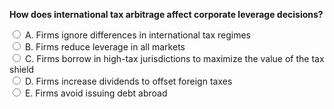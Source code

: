 ::: {.question-block}

<form onsubmit="event.preventDefault(); checkAnswer('module8_mcq_q40')" data-correct-answer="C">
<strong style="display: block;">How does international tax arbitrage affect corporate leverage decisions?</strong>

<label><input type="radio" name="module8_mcq_q40" value="A"> A. Firms ignore differences in international tax regimes</label><br>
<label><input type="radio" name="module8_mcq_q40" value="B"> B. Firms reduce leverage in all markets</label><br>
<label><input type="radio" name="module8_mcq_q40" value="C"> C. Firms borrow in high-tax jurisdictions to maximize the value of the tax shield</label><br>
<label><input type="radio" name="module8_mcq_q40" value="D"> D. Firms increase dividends to offset foreign taxes</label><br>
<label><input type="radio" name="module8_mcq_q40" value="E"> E. Firms avoid issuing debt abroad</label><br>
</form>

<div id="feedback-module8_mcq_q40" class="feedback" data-status="" style="display:none;">
✅ Correct: C. Companies often shift debt to higher-tax countries to exploit larger tax shields.
</div>

:::
